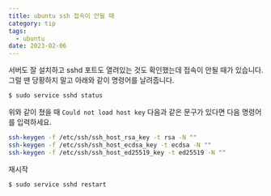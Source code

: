 ```yaml
---
title: ubuntu ssh 접속이 안될 때
category: tip
tags:
  - ubuntu
date: 2023-02-06
---
```


서버도 잘 설치하고 sshd 포트도 열려있는 것도 확인했는데 접속이 안될 때가 있습니다. 그럴 땐 당황하지 말고 아래와 같이 명령어를 날려줍니다.

```bash
$ sudo service sshd status
```

위와 같이 쳤을 때 `Could not load host key` 다음과 같은 문구가 있다면 다음 명령어를 입력하세요.

```bash
ssh-keygen -f /etc/ssh/ssh_host_rsa_key -t rsa -N ""
ssh-keygen -f /etc/ssh/ssh_host_ecdsa_key -t ecdsa -N ""
ssh-keygen -f /etc/ssh/ssh_host_ed25519_key -t ed25519 -N ""
```

재시작

```bash
$ sudo service sshd restart
```
